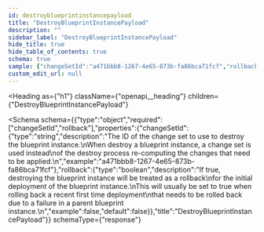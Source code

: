 ```yaml
---
id: destroyblueprintinstancepayload
title: "DestroyBlueprintInstancePayload"
description: ""
sidebar_label: "DestroyBlueprintInstancePayload"
hide_title: true
hide_table_of_contents: true
schema: true
sample: {"changeSetId":"a471bbb8-1267-4e65-873b-fa86bca71fcf","rollback":false}
custom_edit_url: null
---
```



<Heading
  as={"h1"}
  className={"openapi__heading"}
  children={"DestroyBlueprintInstancePayload"}
>
</Heading>





<Schema
  schema={{"type":"object","required":["changeSetId","rollback"],"properties":{"changeSetId":{"type":"string","description":"The ID of the change set to use to destroy the blueprint instance.\nWhen destroy a blueprint instance, a change set is used instead\nof the destroy process re-computing the changes that need to be applied.\n","example":"a471bbb8-1267-4e65-873b-fa86bca71fcf"},"rollback":{"type":"boolean","description":"If true, destroying the blueprint instance will be treated as a rollback\nfor the initial deployment of the blueprint instance.\nThis will usually be set to true when rolling back a recent first time deployment\nthat needs to be rolled back due to a failure in a parent blueprint instance.\n","example":false,"default":false}},"title":"DestroyBlueprintInstancePayload"}}
  schemaType={"response"}
>
  
</Schema>
            